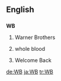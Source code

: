 ==English==

==={{initialism}}===
'''WB'''

#Warner Brothers
# {{medicine}} whole blood
# {{internet slang}} Welcome Back
[[de:WB]]
[[ja:WB]]
[[tr:WB]]